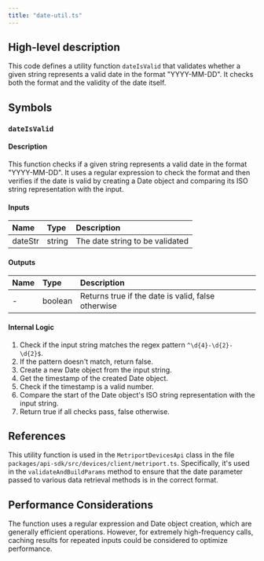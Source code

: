 ```yaml
---
title: "date-util.ts"
---
```


## High-level description
This code defines a utility function `dateIsValid` that validates whether a given string represents a valid date in the format "YYYY-MM-DD". It checks both the format and the validity of the date itself.

## Symbols

### `dateIsValid`
#### Description
This function checks if a given string represents a valid date in the format "YYYY-MM-DD". It uses a regular expression to check the format and then verifies if the date is valid by creating a Date object and comparing its ISO string representation with the input.

#### Inputs
| Name | Type | Description |
|:-----|:-----|:------------|
| dateStr | string | The date string to be validated |

#### Outputs
| Name | Type | Description |
|:-----|:-----|:------------|
| - | boolean | Returns true if the date is valid, false otherwise |

#### Internal Logic
1. Check if the input string matches the regex pattern `^\d{4}-\d{2}-\d{2}$`.
2. If the pattern doesn't match, return false.
3. Create a new Date object from the input string.
4. Get the timestamp of the created Date object.
5. Check if the timestamp is a valid number.
6. Compare the start of the Date object's ISO string representation with the input string.
7. Return true if all checks pass, false otherwise.

## References
This utility function is used in the `MetriportDevicesApi` class in the file `packages/api-sdk/src/devices/client/metriport.ts`. Specifically, it's used in the `validateAndBuildParams` method to ensure that the date parameter passed to various data retrieval methods is in the correct format.

## Performance Considerations
The function uses a regular expression and Date object creation, which are generally efficient operations. However, for extremely high-frequency calls, caching results for repeated inputs could be considered to optimize performance.